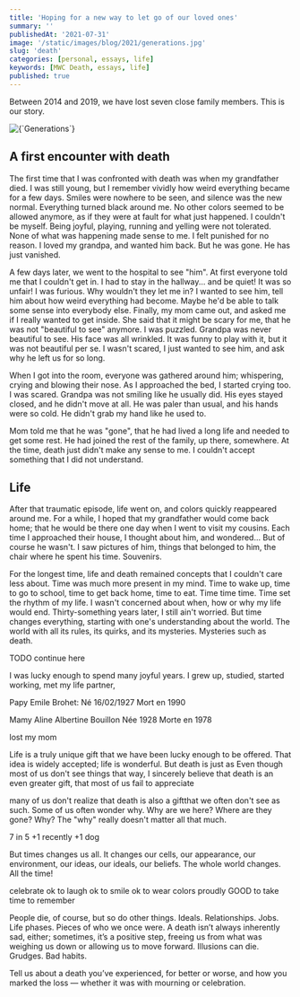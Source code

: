 ```yaml
---
title: 'Hoping for a new way to let go of our loved ones'
summary: ''
publishedAt: '2021-07-31'
image: '/static/images/blog/2021/generations.jpg'
slug: 'death'
categories: [personal, essays, life]
keywords: [MWC Death, essays, life]
published: true
---
```


Between 2014 and 2019, we have lost seven close family members. This is our story.

<BlogPostCenteredContent>
  <Image
    alt={`Generations`}
    src={`/static/images/blog/2021/generations.jpg`}
    width={2048}
    height={1350}
    priority
  />
</BlogPostCenteredContent>

## A first encounter with death

The first time that I was confronted with death was when my grandfather died. I was still young, but I remember vividly how weird everything became for a few days. Smiles were nowhere to be seen, and silence was the new normal. Everything turned black around me. No other colors seemed to be allowed anymore, as if they were at fault for what just happened. I couldn't be myself. Being joyful, playing, running and yelling were not tolerated. None of what was happening made sense to me. I felt punished for no reason. I loved my grandpa, and wanted him back. But he was gone. He has just vanished.

A few days later, we went to the hospital to see "him". At first everyone told me that I couldn't get in. I had to stay in the hallway... and be quiet! It was so unfair! I was furious. Why wouldn't they let me in? I wanted to see him, tell him about how weird everything had become. Maybe he'd be able to talk some sense into everybody else. Finally, my mom came out, and asked me if I really wanted to get inside. She said that it might be scary for me, that he was not "beautiful to see" anymore. I was puzzled. Grandpa was never beautiful to see. His face was all wrinkled. It was funny to play with it, but it was not beautiful per se. I wasn't scared, I just wanted to see him, and ask why he left us for so long.

When I got into the room, everyone was gathered around him; whispering, crying and blowing their nose. As I approached the bed, I started crying too. I was scared. Grandpa was not smiling like he usually did. His eyes stayed closed, and he didn't move at all. He was paler than usual, and his hands were so cold. He didn't grab my hand like he used to.

Mom told me that he was "gone", that he had lived a long life and needed to get some rest. He had joined the rest of the family, up there, somewhere. At the time, death just didn't make any sense to me. I couldn't accept something that I did not understand.

## Life

After that traumatic episode, life went on, and colors quickly reappeared around me. For a while, I hoped that my grandfather would come back home; that he would be there one day when I went to visit my cousins. Each time I approached their house, I thought about him, and wondered... But of course he wasn't. I saw pictures of him, things that belonged to him, the chair where he spent his time. Souvenirs.

For the longest time, life and death remained concepts that I couldn't care less about. Time was much more present in my mind. Time to wake up, time to go to school, time to get back home, time to eat. Time time time. Time set the rhythm of my life. I wasn't concerned about when, how or why my life would end. Thirty-something years later, I still ain't worried. But time changes everything, starting with one's understanding about the world. The world with all its rules, its quirks, and its mysteries. Mysteries such as death.


TODO continue here




I was lucky enough to spend many joyful years. I grew up, studied, started working, met my life partner,



Papy Emile Brohet:
Né 16/02/1927
Mort en 1990

Mamy Aline Albertine Bouillon
Née 1928
Morte en 1978






lost my mom






Life is a truly unique gift that we have been lucky enough to be offered. That idea is widely accepted; life is wonderful. But death is just as
Even though most of us don't see things that way, I sincerely believe that death is an even greater gift, that most of us fail to appreciate



many of us don't realize that death is also a giftthat we often don't see as such.
Some of us often wonder why. Why are we here? Where are they gone? Why? The "why" really doesn't matter all that much.


7 in 5
+1 recently
+1 dog



But times changes us all. It changes our cells, our appearance, our environment, our ideas, our ideals, our beliefs. The whole world changes. All the time!


celebrate
ok to laugh
ok to smile
ok to wear colors proudly
GOOD to take time to remember





People die, of course, but so do other things.
Ideals.
Relationships.
Jobs.
Life phases.
Pieces of who we once were.
A death isn’t always inherently sad, either; sometimes, it’s a positive step, freeing us from what was weighing us down or allowing us to move forward.
Illusions can die.
Grudges.
Bad habits.

Tell us about a death you’ve experienced, for better or worse, and how you marked the loss — whether it was with mourning or celebration.
